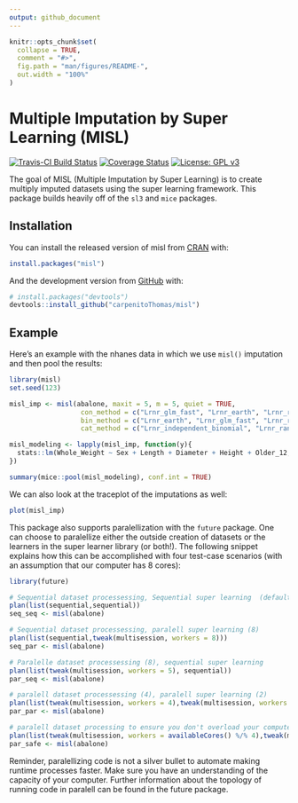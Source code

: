 ```yaml
---
output: github_document
---
```


<!-- README.md is generated from README.Rmd. Please edit that file -->

```r
knitr::opts_chunk$set(
  collapse = TRUE,
  comment = "#>",
  fig.path = "man/figures/README-",
  out.width = "100%"
)
```

# Multiple Imputation by Super Learning (MISL)

[![Travis-CI Build Status](https://travis-ci.com/carpenitoThomas/misl.svg?token=u9TyfsxVjq6xxvc5h473&branch=master)](https://travis-ci.com/carpenitoThomas/misl)
[![Coverage Status](https://codecov.io/gh/carpenitoThomas/misl/branch/master/graph/badge.svg?token=C157LCBBJI)](https://codecov.io/gh/carpenitoThomas/misl)
[![License: GPL v3](https://img.shields.io/badge/License-GPL%20v3-blue.svg)](https://www.gnu.org/licenses/gpl-3.0)


The goal of MISL (Multiple Imputation by Super Learning) is to create multiply imputed datasets using the super learning framework. This package builds heavily off of the `sl3` and `mice` packages.

## Installation

You can install the released version of misl from [CRAN](https://CRAN.R-project.org) with:

``` r
install.packages("misl")
```

And the development version from [GitHub](https://github.com/) with:

``` r
# install.packages("devtools")
devtools::install_github("carpenitoThomas/misl")
```
## Example

Here's an example with the nhanes data in which we use `misl()` imputation and then pool the results:

```r
library(misl)
set.seed(123)

misl_imp <- misl(abalone, maxit = 5, m = 5, quiet = TRUE,
                  con_method = c("Lrnr_glm_fast", "Lrnr_earth", "Lrnr_ranger"),
                  bin_method = c("Lrnr_earth", "Lrnr_glm_fast", "Lrnr_ranger"),
                  cat_method = c("Lrnr_independent_binomial", "Lrnr_ranger"))

misl_modeling <- lapply(misl_imp, function(y){
  stats::lm(Whole_Weight ~ Sex + Length + Diameter + Height + Older_12, data = y$datasets)
})

summary(mice::pool(misl_modeling), conf.int = TRUE)
```

We can also look at the traceplot of the imputations as well:

```r
plot(misl_imp)
```

This package also supports paralellization with the `future` package. One can choose to paralellize either the outside creation of datasets or the learners in the super learner library (or both!). The following snippet explains how this can be accomplished with four test-case scenarios (with an assumption that our computer has 8 cores):

```r
library(future)

# Sequential dataset processessing, Sequential super learning  (default)
plan(list(sequential,sequential))
seq_seq <- misl(abalone)

# Sequential dataset processessing, paralell super learning (8) 
plan(list(sequential,tweak(multisession, workers = 8)))
seq_par <- misl(abalone)

# Paralelle dataset processessing (8), sequential super learning 
plan(list(tweak(multisession, workers = 5), sequential))
par_seq <- misl(abalone)

# paralell dataset processessing (4), paralell super learning (2) 
plan(list(tweak(multisession, workers = 4),tweak(multisession, workers = 2)))
par_par <- misl(abalone)

# paralell dataset processing to ensure you don't overload your computer
plan(list(tweak(multisession, workers = availableCores() %/% 4),tweak(multisession, workers = 4)))
par_safe <- misl(abalone)

```

Reminder, paralellizing code is not a silver bullet to automate making runtime processes faster. Make sure you have an understanding of the capacity of your computer. Further information about the topology of running code in paralell can be found in the future package.
